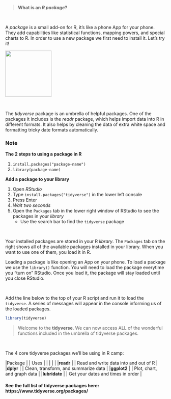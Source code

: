 
<br>

> __What is an _R package_?__

<br>

A _package_ is a small add-on for R, it's like a phone App for your phone. 
They add capabilities like statistical functions, mapping powers, and special charts to R. In order to use a new package we first need to install it. Let's try it!


![](../images/tidyverse_hex.png){align="left" width="145" style="margin-right:18px; margin-bottom: 12px;"}

<div style="margin-top: 32px;">

The _tidyverse_ package is an umbrella of helpful packages. One of the packages it includes is the _readr_ package, which helps import data into R in different formats. It also helps by cleaning the data of extra white space and formatting tricky date formats automatically. 

</div>

<div style="clear: both;"> </div>

<div class="note">
<h3> Note </h3>

__The 2 steps to using a package in R__

1. `install.packages("package-name")`
1. `library(package-name)`	

</div>


__Add a package to your library__  

1. Open _RStudio_ 
1. Type ` install.packages("tidyverse") ` in the lower left console
1. Press Enter
1. _Wait two seconds_
1. Open the `Packages` tab in the lower right window of RStudio to see the packages in your _library_
    - Use the search bar to find the `tidyverse` package

<br>

Your installed packages are stored in your R _library_. The `Packages` tab on the right shows all of the available packages installed in your library. When you want to use one of them, you load it in R. 

Loading a package is like opening an App on your phone. To load a package we use the `library()` function. You will need to load the package everytime you "turn on" RStudio. 
Once you load it, the package will stay loaded until you close RStudio.

<br>

Add the line below to the top of your R script and run it to load the `tidyverse`. A series of messages will appear in the console informing us of the loaded packages.

```r
library(tidyverse)
```

> Welcome to the **tidyverse**. We can now access ALL of the wonderful functions included in the umbrella of tidyverse packages.


<br>

The 4 core tidyverse packages we'll be using in R camp:

|Package | | Uses |
| | | |
|**readr** | | Read and write data into and out of R |
|**dplyr** | | Clean, transform, and summarize data |
|**ggplot2** | | Plot, chart, and graph data |
|**lubridate**  | | Get your dates and times in order |

 

#### See the full list of tidyverse packages here: https://www.tidyverse.org/packages/ {-}


